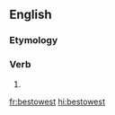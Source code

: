 ==English==

===Etymology===
{{suffix|bestow|est|lang=en}}

===Verb===
{{head|en|verb form}}

# {{en-archaic second-person singular of|bestow}}

[[fr:bestowest]]
[[hi:bestowest]]